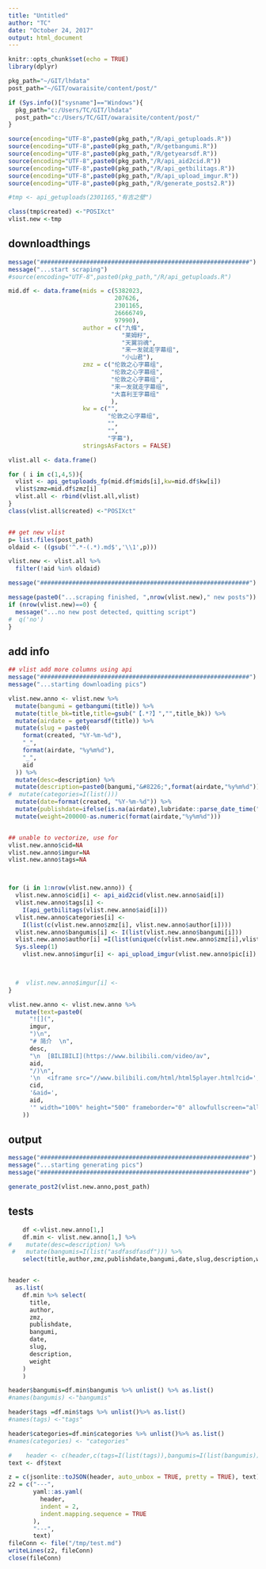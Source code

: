 ```yaml
---
title: "Untitled"
author: "TC"
date: "October 24, 2017"
output: html_document
---
```


```r
knitr::opts_chunk$set(echo = TRUE)
library(dplyr)

pkg_path="~/GIT/lhdata"
post_path="~/GIT/owaraisite/content/post/"

if (Sys.info()["sysname"]=="Windows"){
  pkg_path="c:/Users/TC/GIT/lhdata"
  post_path="c:/Users/TC/GIT/owaraisite/content/post/"
}

source(encoding="UTF-8",paste0(pkg_path,"/R/api_getuploads.R"))
source(encoding="UTF-8",paste0(pkg_path,"/R/getbangumi.R"))
source(encoding="UTF-8",paste0(pkg_path,"/R/getyearsdf.R"))
source(encoding="UTF-8",paste0(pkg_path,"/R/api_aid2cid.R"))
source(encoding="UTF-8",paste0(pkg_path,"/R/api_getbilitags.R"))
source(encoding="UTF-8",paste0(pkg_path,"/R/api_upload_imgur.R"))
source(encoding="UTF-8",paste0(pkg_path,"/R/generate_posts2.R"))

```


```r
#tmp <- api_getuploads(2301165,"有吉之壁")

class(tmp$created) <-"POSIXct"
vlist.new <-tmp
```

## downloadthings

```r
message("###########################################################")
message("...start scraping")
#source(encoding="UTF-8",paste0(pkg_path,"/R/api_getuploads.R")

mid.df <- data.frame(mids = c(5382023,
                              207626,
                              2301165,
                              26666749,
                              97990),
                     author = c("九條",
                                "莱姆籽",
                                "天翼羽魂",
                                "来一发就走字幕组",
                                "小山君"),
                     zmz = c("伦敦之心字幕组",
                             "伦敦之心字幕组",
                             "伦敦之心字幕组",
                             "来一发就走字幕组",
                             "大喜利王字幕组"
                             ),
                     kw = c("",
                            "伦敦之心字幕组",
                            "",
                            "",
                            "字幕"),
                     stringsAsFactors = FALSE)

vlist.all <- data.frame()

for ( i in c(1,4,5)){
  vlist <- api_getuploads_fp(mid.df$mids[i],kw=mid.df$kw[i])
  vlist$zmz=mid.df$zmz[i]
  vlist.all <- rbind(vlist.all,vlist)
}
class(vlist.all$created) <-"POSIXct"


## get new vlist
p= list.files(post_path)
oldaid <- ((gsub('^.*-(.*).md$','\\1',p)))

vlist.new <- vlist.all %>% 
  filter(!aid %in% oldaid)

message("###########################################################")

message(paste0("...scraping finished, ",nrow(vlist.new)," new posts"))
if (nrow(vlist.new)==0) {
  message("...no new post detected, quitting script")
#  q('no')
}

```

## add info

```r
## vlist add more columns using api
message("###########################################################")
message("...starting downloading pics")

vlist.new.anno <- vlist.new %>%
  mutate(bangumi = getbangumi(title)) %>%
  mutate(title_bk=title,title=gsub("【.*?】","",title_bk)) %>%
  mutate(airdate = getyearsdf(title)) %>%
  mutate(slug = paste0(
    format(created, "%Y-%m-%d"),
    "_",
    format(airdate, "%y%m%d"),
    "_",
    aid
  )) %>%
  mutate(desc=description) %>%
  mutate(description=paste0(bangumi,"&#8226;",format(airdate,"%y%m%d"))) %>%
#  mutate(categories=I(list()))
  mutate(date=format(created, "%Y-%m-%d")) %>%
  mutate(publishdate=ifelse(is.na(airdate),lubridate::parse_date_time("19000101",orders="Y-m-d"),format(airdate,"%Y-%m-%d"))) %>%
  mutate(weight=200000-as.numeric(format(airdate,"%y%m%d")))


## unable to vectorize, use for
vlist.new.anno$cid=NA
vlist.new.anno$imgur=NA
vlist.new.anno$tags=NA



for (i in 1:nrow(vlist.new.anno)) {
  vlist.new.anno$cid[i] <- api_aid2cid(vlist.new.anno$aid[i])
  vlist.new.anno$tags[i] <-
    I(api_getbilitags(vlist.new.anno$aid[i]))
  vlist.new.anno$categories[i] <-
    I(list(c(vlist.new.anno$zmz[i], vlist.new.anno$author[i])))
  vlist.new.anno$bangumis[i] <- I(list(vlist.new.anno$bangumi[i]))
  vlist.new.anno$author[i] =I(list(unique(c(vlist.new.anno$zmz[i],vlist.new.anno$author[i]))))
  Sys.sleep(1)
    vlist.new.anno$imgur[i] <- api_upload_imgur(vlist.new.anno$pic[i])


  
  #  vlist.new.anno$imgur[i] <-
}

vlist.new.anno <- vlist.new.anno %>%
  mutate(text=paste0(
      "![](",
      imgur,
      ")\n",
      "# 简介  \n",
      desc,
      "\n  [BILIBILI](https://www.bilibili.com/video/av",
      aid,
      "/)\n",
      '\n  <iframe src="//www.bilibili.com/html/html5player.html?cid=',
      cid,
      '&aid=',
      aid,
      '" width="100%" height="500" frameborder="0" allowfullscreen="allowfullscreen"></iframe>'
    ))


```

## output

```r
message("###########################################################")
message("...starting generating pics")
message("###########################################################")

generate_post2(vlist.new.anno,post_path)
```



## tests


```r
    df <-vlist.new.anno[1,]
    df.min <- vlist.new.anno[1,] %>%
#    mutate(desc=description) %>%
 #   mutate(bangumis=I(list("asdfasdfasdf"))) %>%
    select(title,author,zmz,publishdate,bangumi,date,slug,description,weight,categories,tags,bangumis)


header <-
  as.list(
    df.min %>% select(
      title,
      author,
      zmz,
      publishdate,
      bangumi,
      date,
      slug,
      description,
      weight
    ) 
    )

header$bangumis=df.min$bangumis %>% unlist() %>% as.list()
#names(bangumis) <-"bangumis"

header$tags =df.min$tags %>% unlist()%>% as.list()
#names(tags) <-"tags"

header$categories=df.min$categories %>% unlist()%>% as.list()
#names(categories) <- "categories"

#    header <- c(header,c(tags=I(list(tags)),bangumis=I(list(bangumis)),categories=I(list(categories))))
text <- df$text

z = c(jsonlite::toJSON(header, auto_unbox = TRUE, pretty = TRUE), text)
z2 = c("---",
       yaml::as.yaml(
         header,
         indent = 2,
         indent.mapping.sequence = TRUE
       ),
       "---",
       text)
fileConn <- file("/tmp/test.md")
writeLines(z2, fileConn)
close(fileConn)

```







